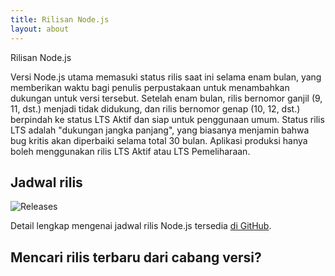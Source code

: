 ```yaml
---
title: Rilisan Node.js
layout: about
---
```


Rilisan Node.js

Versi Node.js utama memasuki status rilis saat ini selama enam bulan, yang memberikan waktu bagi penulis perpustakaan untuk menambahkan dukungan untuk versi tersebut. Setelah enam bulan, rilis bernomor ganjil (9, 11, dst.) menjadi tidak didukung, dan rilis bernomor genap (10, 12, dst.) berpindah ke status LTS Aktif dan siap untuk penggunaan umum. Status rilis LTS adalah "dukungan jangka panjang", yang biasanya menjamin bahwa bug kritis akan diperbaiki selama total 30 bulan. Aplikasi produksi hanya boleh menggunakan rilis LTS Aktif atau LTS Pemeliharaan.

## Jadwal rilis

![Releases](https://raw.githubusercontent.com/nodejs/Release/main/schedule.svg?sanitize=true)

Detail lengkap mengenai jadwal rilis Node.js tersedia [di GitHub](https://github.com/nodejs/release#release-schedule).

## Mencari rilis terbaru dari cabang versi?

<DownloadReleasesTable />
